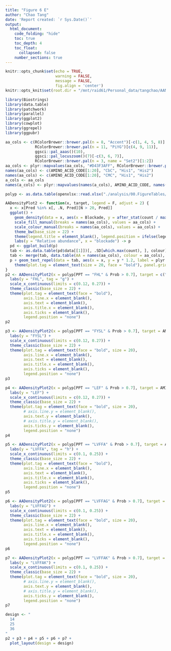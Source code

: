 ```yaml
---
title: "Figure 6 E"
author: "Chao Tang"
date: 'Report created: `r Sys.Date()`'
output: 
  html_document: 
    code_folding: "hide"
    toc: true
    toc_depth: 4
    toc_float: 
      collapsed: false
    number_sections: true
---
```


```r
knitr::opts_chunk$set(echo = TRUE, 
                      warning = FALSE, 
                      message = FALSE, 
                      fig.align = 'center')
knitr::opts_knit$set(root.dir = "/mnt/raid61/Personal_data/tangchao/AANanopore")
```

```r
library(Biostrings)
library(data.table)
library(patchwork)
library(parallel)
library(ggplot2)
library(cowplot)
library(ggrepel)
library(ggpubr)
```

```r
aa_cols <- c(RColorBrewer::brewer.pal(n = 8, "Accent")[-c(1, 4, 5, 8)], 
             RColorBrewer::brewer.pal(n = 11, "PiYG")[c(4, 9, 11)], 
             ggsci::pal_aaas()(10), 
             ggsci::pal_locuszoom()(7)[-c(3, 6, 7)], 
             RColorBrewer::brewer.pal(n = 3, name = "Set2")[1:2])
aa_cols <- plyr::mapvalues(aa_cols, "#D43F3AFF", RColorBrewer::brewer.pal(n = 8, name = "BrBG")[1])
names(aa_cols) <- c(AMINO_ACID_CODE[1:20], "CbC", "His1", "His2")
names(aa_cols) <- c(AMINO_ACID_CODE[1:20], "CMC", "His1", "His2")
a_cols <- aa_cols
names(a_cols) <- plyr::mapvalues(names(a_cols), AMINO_ACID_CODE, names(AMINO_ACID_CODE))
```

```r
polyp <- as.data.table(openxlsx::read.xlsx("./analysis/00.FigureTables/Rebuttal/Nov12/Figures/Data/Fig6GH.xlsx"))
```

```r
AADensityPlot2 <- function(x, target, legend = F, adjust = 2) {
  x <- x[Pred %in% x[, .N, Pred][N > 20, Pred]]
  ggplot() +
    geom_density(data = x, aes(x = Blockade, y = after_stat(count / max(count)), fill = Pred, colour = Pred), adjust = adjust, alpha = 0.5) + 
    scale_fill_manual(breaks = names(aa_cols), values = aa_cols) + 
    scale_colour_manual(breaks = names(aa_cols), values = aa_cols) + 
    theme_bw(base_size = 22) + 
    theme(legend.title = element_blank(), legend.position = ifelse(legend, "right", "none")) + 
    labs(y = "Relative abundance", x = "blockade") -> p
  pd <- ggplot_build(p)
  tab <- as.data.table(pd$data[[1]])[, .SD[which.max(count), ], colour][order(count, decreasing = T), ][colour %in% aa_cols[target]]
  tab <- merge(tab, data.table(AA = names(aa_cols), colour = aa_cols), by = "colour")
  p + geom_text_repel(data = tab, aes(x = x, y = y * 1.2, label = plyr::mapvalues(AA, AMINO_ACID_CODE, names(AMINO_ACID_CODE)), colour = AA), size = 5, direction = "y", nudge_y = .05, min.segment.length = unit(100, "cm")) + 
    theme(plot.tag = element_text(size = 20, face = "bold"), panel.grid = element_blank())
}
p2 <- AADensityPlot2(x = polyp[PPT == "FHL" & Prob > 0.7], target = c("Phe", "His1", "His2", "Leu")) + 
  labs(y = "FHL", tag = "g") + 
  scale_x_continuous(limits = c(0.12, 0.27)) + 
  theme_classic(base_size = 22) + 
  theme(plot.tag = element_text(face = "bold"), 
        axis.line.x = element_blank(),
        axis.text = element_blank(), 
        axis.title.x = element_blank(),
        axis.ticks = element_blank(), 
        legend.position = "none")
p2
```


```r
p3 <- AADensityPlot2(x = polyp[PPT == "FYSL" & Prob > 0.7], target = AMINO_ACID_CODE[unlist(strsplit("FYSL", ""))]) + 
  labs(y = "FYSL") + 
  scale_x_continuous(limits = c(0.12, 0.27)) + 
  theme_classic(base_size = 22) + 
  theme(plot.tag = element_text(face = "bold", size = 20), 
        axis.line.x = element_blank(),
        axis.text = element_blank(), 
        axis.title.x = element_blank(),
        axis.ticks = element_blank(), 
        legend.position = "none")
p3
```

```r
p4 <- AADensityPlot2(x = polyp[PPT == "LEF" & Prob > 0.7], target = AMINO_ACID_CODE[unlist(strsplit("LEF", ""))]) + 
  labs(y = "LEF") + 
  scale_x_continuous(limits = c(0.12, 0.27)) + 
  theme_classic(base_size = 22) + 
  theme(plot.tag = element_text(face = "bold", size = 20), 
        # axis.line.y = element_blank(), 
        axis.text.y = element_blank(), 
        # axis.title.y = element_blank(), 
        axis.ticks.y = element_blank(), 
        legend.position = "none")
p4
```


```r
p5 <- AADensityPlot2(x = polyp[PPT == "LVFFA" & Prob > 0.7], target = AMINO_ACID_CODE[unlist(strsplit("LVFFA", ""))]) + 
  labs(y = "LVFFA", tag = "h") + 
  scale_x_continuous(limits = c(0.1, 0.25)) + 
  theme_classic(base_size = 22) + 
  theme(plot.tag = element_text(face = "bold"), 
        axis.line.x = element_blank(),
        axis.text = element_blank(), 
        axis.title.x = element_blank(),
        axis.ticks = element_blank(), 
        legend.position = "none")
p5
```


```r
p6 <- AADensityPlot2(x = polyp[PPT == "LVFFAG" & Prob > 0.7], target = AMINO_ACID_CODE[unlist(strsplit("LVFFAG", ""))]) + 
  labs(y = "LVFFAG") + 
  scale_x_continuous(limits = c(0.1, 0.25)) + 
  theme_classic(base_size = 22) + 
  theme(plot.tag = element_text(face = "bold", size = 20), 
        axis.line.x = element_blank(),
        axis.text = element_blank(), 
        axis.title.x = element_blank(),
        axis.ticks = element_blank(), 
        legend.position = "none")
p6
```


```r
p7 <- AADensityPlot2(x = polyp[PPT == "LVFFAK" & Prob > 0.7], target = AMINO_ACID_CODE[unlist(strsplit("LVFFAK", ""))]) + 
  labs(y = "LVFFAK") + 
  scale_x_continuous(limits = c(0.1, 0.25)) + 
  theme_classic(base_size = 22) + 
  theme(plot.tag = element_text(face = "bold", size = 20), 
        # axis.line.y = element_blank(), 
        axis.text.y = element_blank(), 
        # axis.title.y = element_blank(), 
        axis.ticks.y = element_blank(), 
        legend.position = "none")
p7
```


```r
design <- "
  14
  25
  36
"
p2 + p3 + p4 + p5 + p6 + p7 + 
  plot_layout(design = design)
```



